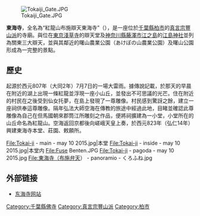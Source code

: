 [[File:Tokaiji_Gate.JPG|thumb]]

'''東海寺'''，全名為“紅龍山布施辯天東海寺”（{{jpn|j=紅竜山 布施弁天 東海寺|kyu=紅龍山 布施辯天 東海寺|hg=こうりゅうざん ふせべんてん とうかいじ}}），是一座位於[[千葉縣|千葉縣]][[柏市|柏市]]的[[真言宗|真言宗]][[豐山派|豐山派]]的寺廟。與位在[[東京|東京]][[淺草寺|淺草寺]]的辯天堂及[[神奈川縣|神奈川縣]][[藤澤市|藤澤市]][[江之島|江之島]]的[[江島神社|江島神社]]並列為關東三大辯天，並與其鄰近的曙山農業公園（あけぼの山農業公園）及曙山公園形成為一完整的景點。

== 歷史 ==
起源於西元807年（大同2年）7月7日的一場大雷雨。據傳說記載，於那天的早晨在附近的湖上出現一條紅龍並浮現一座小山丘，並發出不可思議的光芒。住在附近的村民在之後受到仙女托夢，在島上發現了一尊雕像。村民感到驚訝之餘，建立一座祠供奉這尊雕像。隔年弘法大師空海在傳教的旅途中經過此地，目睹並確認此尊雕像為自己在但馬國朝來郡筒江所雕刻之作品，便將祠擴建為一小堂，小堂所在的山丘命名為紅龍山。空海返回京都後向嵯峨天皇上奏，於西元823年（弘仁14年）興建東海寺本堂、莊園、敕願所。
<gallery>
File:Tokai-ji - main - may 10 2015.jpg|本堂
File:Tokai-ji - inside - may 10 2015.jpg|本堂内
File:Fuse Benten.JPG
File:Tokai-ji - pagoda - may 10 2015.jpg
File:東海寺（布施弁天） - panoramio - くろふね.jpg
</gallery>
== 外部链接 ==
* [http://huse-benten.com/ 东海寺网站] {{Wayback|url=http://huse-benten.com/ |date=20200806193624 }}

[[Category:千葉縣佛寺|Category:千葉縣佛寺]]
[[Category:真言宗豐山派|Category:真言宗豐山派]]
[[Category:柏市|Category:柏市]]
